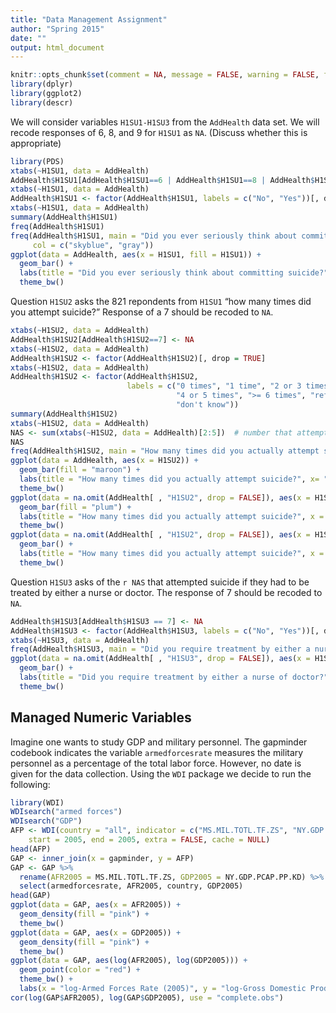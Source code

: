 ```yaml
---
title: "Data Management Assignment"
author: "Spring 2015"
date: ""
output: html_document
---
```


```r
knitr::opts_chunk$set(comment = NA, message = FALSE, warning = FALSE, fig.align = "center")
library(dplyr)
library(ggplot2)
library(descr)
```

We will consider variables `H1SU1-H1SU3` from the `AddHealth` data set.  We will recode
responses of 6, 8, and 9 for `H1SU1` as `NA`. (Discuss whether this is appropriate)

```r
library(PDS)
xtabs(~H1SU1, data = AddHealth)
AddHealth$H1SU1[AddHealth$H1SU1==6 | AddHealth$H1SU1==8 | AddHealth$H1SU1==9] <- NA
xtabs(~H1SU1, data = AddHealth)
AddHealth$H1SU1 <- factor(AddHealth$H1SU1, labels = c("No", "Yes"))[, drop = TRUE]
xtabs(~H1SU1, data = AddHealth)
summary(AddHealth$H1SU1)
freq(AddHealth$H1SU1)
freq(AddHealth$H1SU1, main = "Did you ever seriously think about committing suicide?", 
     col = c("skyblue", "gray"))
ggplot(data = AddHealth, aes(x = H1SU1, fill = H1SU1)) + 
  geom_bar() + 
  labs(title = "Did you ever seriously think about committing suicide?", x = "") +
  theme_bw() 
```


Question `H1SU2` asks the 821 repondents from `H1SU1` "how many times did you attempt suicide?"  Response of
a 7 should be recoded to `NA`.

```r
xtabs(~H1SU2, data = AddHealth)
AddHealth$H1SU2[AddHealth$H1SU2==7] <- NA
xtabs(~H1SU2, data = AddHealth)
AddHealth$H1SU2 <- factor(AddHealth$H1SU2)[, drop = TRUE]
xtabs(~H1SU2, data = AddHealth)
AddHealth$H1SU2 <- factor(AddHealth$H1SU2, 
                          labels = c("0 times", "1 time", "2 or 3 times", 
                                     "4 or 5 times", ">= 6 times", "refused", 
                                     "don't know"))
summary(AddHealth$H1SU2)
xtabs(~H1SU2, data = AddHealth)
NAS <- sum(xtabs(~H1SU2, data = AddHealth)[2:5])  # number that attempted suicide
NAS
freq(AddHealth$H1SU2, main = "How many times did you actually attempt suicide?")
ggplot(data = AddHealth, aes(x = H1SU2)) + 
  geom_bar(fill = "maroon") + 
  labs(title = "How many times did you actually attempt suicide?", x= "") +
  theme_bw() 
ggplot(data = na.omit(AddHealth[ , "H1SU2", drop = FALSE]), aes(x = H1SU2)) + 
  geom_bar(fill = "plum") + 
  labs(title = "How many times did you actually attempt suicide?", x = "") +
  theme_bw() 
ggplot(data = na.omit(AddHealth[ , "H1SU2", drop = FALSE]), aes(x = H1SU2, fill = H1SU2)) + 
  geom_bar() + 
  labs(title = "How many times did you actually attempt suicide?", x = "") +
  theme_bw() 
```

Question `H1SU3` asks of the `r NAS` that attempted suicide if they had to be treated by either a nurse or doctor.  The response of 7 should be recoded to `NA`.

```r
AddHealth$H1SU3[AddHealth$H1SU3 == 7] <- NA
AddHealth$H1SU3 <- factor(AddHealth$H1SU3, labels = c("No", "Yes"))[, drop = TRUE]
xtabs(~H1SU3, data = AddHealth)
freq(AddHealth$H1SU3, main = "Did you require treatment by either a nurse of doctor?")
ggplot(data = na.omit(AddHealth[ , "H1SU3", drop = FALSE]), aes(x = H1SU3, fill = H1SU3)) + 
  geom_bar() + 
  labs(title = "Did you require treatment by either a nurse of doctor?", x = "") +
  theme_bw() 
```

## Managed Numeric Variables

Imagine one wants to study GDP and military personnel.  The gapminder codebook indicates the variable
`armedforcesrate` measures the military personnel as a percentage of the total labor force.  However, no date is given for the data collection.  Using the `WDI` package we decide to run the following:

```r
library(WDI)
WDIsearch("armed forces")
WDIsearch("GDP")
AFP <- WDI(country = "all", indicator = c("MS.MIL.TOTL.TF.ZS", "NY.GDP.PCAP.PP.KD"),
    start = 2005, end = 2005, extra = FALSE, cache = NULL)
head(AFP)
GAP <- inner_join(x = gapminder, y = AFP)
GAP <- GAP %>%
  rename(AFR2005 = MS.MIL.TOTL.TF.ZS, GDP2005 = NY.GDP.PCAP.PP.KD) %>%
  select(armedforcesrate, AFR2005, country, GDP2005)
head(GAP)
ggplot(data = GAP, aes(x = AFR2005)) + 
  geom_density(fill = "pink") + 
  theme_bw()
ggplot(data = GAP, aes(x = GDP2005)) + 
  geom_density(fill = "pink") + 
  theme_bw()
ggplot(data = GAP, aes(log(AFR2005), log(GDP2005))) + 
  geom_point(color = "red") + 
  theme_bw() +
  labs(x = "log-Armed Forces Rate (2005)", y = "log-Gross Domestic Product (2005) per Capita")
cor(log(GAP$AFR2005), log(GAP$GDP2005), use = "complete.obs")
```
